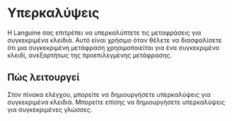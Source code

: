 # Υπερκαλύψεις

Η Languine σας επιτρέπει να υπερκαλύπτετε τις μεταφράσεις για συγκεκριμένα κλειδιά. Αυτό είναι χρήσιμο όταν θέλετε να διασφαλίσετε ότι μια συγκεκριμένη μετάφραση χρησιμοποιείται για ένα συγκεκριμένο κλειδί, ανεξαρτήτως της προεπιλεγμένης μετάφρασης.

## Πώς λειτουργεί

Στον πίνακα ελέγχου, μπορείτε να δημιουργήσετε υπερκαλύψεις για συγκεκριμένα κλειδιά. Μπορείτε επίσης να δημιουργήσετε υπερκαλύψεις για συγκεκριμένες γλώσσες.